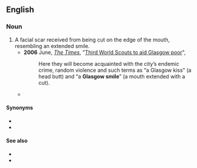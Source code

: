==English==

===Noun===
{{en-noun}}

# A facial scar received from being cut on the edge of the mouth, resembling an extended smile.
#* '''2006''' June, ''[[w:The Times|The Times]]'', "[http://www.timesonline.co.uk/tol/news/uk/article679113.ece Third World Scouts to aid Glasgow poor]",
#*: Here they will become acquainted with the city’s endemic crime, random violence and such terms as “a Glasgow kiss” (a head butt) and “a '''Glasgow smile'''” (a mouth extended with a cut).
#* {{quote-book|2007|Harland Miller|International Lonely Guy|url=http://books.google.com/books?id=3YVQAAAAMAAJ|page=118
|passage=To promote the bid they had this slogan, 'Glasgow Smiles Better', which, when you consider what a '''Glasgow smile''' is, is a pretty negative association to make.}}

====Synonyms====
* {{l|en|Chelsea grin}}
* {{l|en|Chelsea smile}}

====See also====
* {{pedialite}}
* {{l|en|Glasgow kiss}}